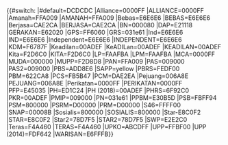{{#switch: {{{1|}}}{{Malaysian party colour/colour/tracking}}
|#default=DCDCDC
|Alliance=0000FF
|ALLIANCE=0000FF
|Amanah=FFA009
|AMANAH=FFA009
|Bebas=E6E6E6
|BEBAS=E6E6E6
|Berjasa=CAE2CA
|BERJASA=CAE2CA
|BN=000080
|DAP=E21118
|GERAKAN=E62020
|GPS=FF6060
|GRS=031e61
|Ind=E6E6E6
|IND=E6E6E6
|Independent=E6E6E6
|INDEPENDENT=E6E6E6
|KDM=F6787F	
|Keadilan=00ADEF
|KeADILan=00ADEF
|KEADILAN=00ADEF
|Kita=F2D6C0
|KITA=F2D6C0
|LP=FAAFBA
|LPM=FAAFBA
|MCA=0000FF
|MUDA=000000
|MUPP=F2D8D8
|PAN=FFA009
|PAS=009000
|PAS2=009000
|PBS=ADD8E6
|SAPP=yellow
|PBRS=FEDF00
|PBM=622CA8
|PCS=FB5B47
|PCM=DAE2EA
|Pejuang=006A8E
|PEJUANG=006A8E
|Perikatan=0000FF
|PERIKATAN=0000FF
|PFP=E45035
|PH=ED1C24
|PH (2018)=00ADEF<!--PKR symbol printed on the ballot paper {{cite web|url=http://www.federalgazette.agc.gov.my/outputp/pub_20180504_P.U.%20%28B%29%20239%20SELANGOR.pdf |title=His Majesty's Government Gazette - Notice of Contested Election, Parliament for the State of Selangor [P.U. (B) 239/2018]|date=3 May 2018|publisher=Attorney General's Chambers of Malaysia|accessdate=2018-08-01}}-->
|PHRS=6F92C0
|PKR=00ADEF
|PMIP=009000
|PN=031e61
|PPBM=E30B5D
|PSB=FBFF94
|PSM=800000
|PSRM=D00000
|PRM=D00000
|S46=FFFF00
|SNAP=00008B
|Sosialis=800000
|SOSIALIS=800000
|Star-E8C0F2
|STAR=E8C0F2
|Star2=78D7F5
|STAR2=78D7F5
|SWP=E2E2C0
|Teras=F4A460
|TERAS=F4A460
|UPKO=ABCDFF
|UPP=FFBF00
|UPP (2014)=FDF642
|WARISAN=E6FFFB}}
<noinclude>{{Documentation|Template:Malaysian party colour/doc}}
</noinclude>